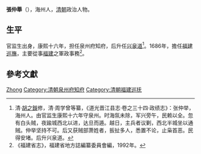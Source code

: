 {{Otheruses|other=名为张仲举的其他人物|张仲举}}

'''張仲舉'''（{{bd|？||？||}}），海州人，[[清朝|清朝]]政治人物。

== 生平 ==
官监生出身，康熙十六年，担任泉州府知府，后升任[[兴泉道|兴泉道]]<ref>清·[[胡之鋘|胡之鋘]]修，清·周学曾等纂，《道光晋江县志·卷之三十四·政绩志》：张仲举，海州人。由官监生康熙十六年守泉州。时海氛未除，军兴旁午，民赖以全。忽有白头贼，夜踰城西北以进，达旦而遁。越日，主兵者议剿，西北半城坐以通贼。仲举坚持不可。后又获贼部萧姓者，扳扯多人，悉置不论，止枭首恶。民得安堵。后升兴泉道。</ref>。1686年，擔任[[福建巡撫|福建巡撫]]，主要從事[[福建|福建]]之軍政事務<ref>《福建省志》，福建省地方誌編纂委員會編，1992年。</ref>。

== 參考文獻 ==
{{reflist}}

{{start box}}
{{s-off}}
{{succession box|王者都|[[蒋毓英|蒋毓英]]|[[泉州府|泉州府]][[知府|知府]]|[[康熙|康熙]]十六年－十八年<br />（1677－1679年）}}
{{s-before|[[金鋐|金鋐]]}}
{{s-title|[[福建巡撫|福建巡撫]]|1686年上任}}
{{s-after|[[卞永譽|卞永譽]]}}
{{end box}}

{{Authority control}}
{{DEFAULTSORT:Zhang张}}
[[Category:张姓|Zhong]]
[[Category:清朝泉州府知府|Category:清朝泉州府知府]]
[[Category:清朝福建巡抚|Category:清朝福建巡抚]]

{{清朝人物小作品}}
